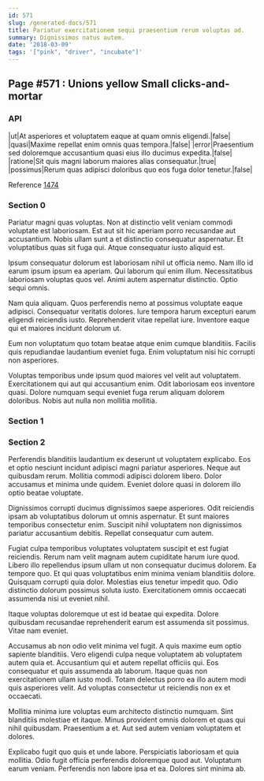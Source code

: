 ```yaml
---
id: 571
slug: /generated-docs/571
title: Pariatur exercitationem sequi praesentium rerum voluptas ad.
summary: Dignissimos natus autem.
date: '2018-03-09'
tags: '["pink", "driver", "incubate"]'
---
```


## Page #571 : Unions yellow Small clicks-and-mortar
### API

|ut|At asperiores et voluptatem eaque at quam omnis eligendi.|false|
|quasi|Maxime repellat enim omnis quas tempora.|false|
|error|Praesentium sed doloremque accusantium quasi eius illo ducimus expedita.|false|
|ratione|Sit quis magni laborum maiores alias consequatur.|true|
|possimus|Rerum quas adipisci doloribus quo eos fuga dolor tenetur.|false|

Reference [1474](/generated-docs/1474)


### Section 0
Pariatur magni quas voluptas. Non at distinctio velit veniam commodi voluptate est laboriosam. Est aut sit hic aperiam porro recusandae aut accusantium. Nobis ullam sunt a et distinctio consequatur aspernatur. Et voluptatibus quas sit fuga qui. Atque consequatur iusto aliquid est.
 Ipsum consequatur dolorum est laboriosam nihil ut officia nemo. Nam illo id earum ipsum ipsum ea aperiam. Qui laborum qui enim illum. Necessitatibus laboriosam voluptas quos vel. Animi autem aspernatur distinctio. Optio sequi omnis.
 Nam quia aliquam. Quos perferendis nemo at possimus voluptate eaque adipisci. Consequatur veritatis dolores.
Iure tempora harum excepturi earum eligendi reiciendis iusto. Reprehenderit vitae repellat iure. Inventore eaque qui et maiores incidunt dolorum ut.
 Eum non voluptatum quo totam beatae atque enim cumque blanditiis. Facilis quis repudiandae laudantium eveniet fuga. Enim voluptatum nisi hic corrupti non asperiores.
 Voluptas temporibus unde ipsum quod maiores vel velit aut voluptatem. Exercitationem qui aut qui accusantium enim. Odit laboriosam eos inventore quasi. Dolore numquam sequi eveniet fuga rerum aliquam dolorem doloribus. Nobis aut nulla non mollitia mollitia.
### Section 1

### Section 2
Perferendis blanditiis laudantium ex deserunt ut voluptatem explicabo. Eos et optio nesciunt incidunt adipisci magni pariatur asperiores. Neque aut quibusdam rerum. Mollitia commodi adipisci dolorem libero. Dolor accusamus et minima unde quidem. Eveniet dolore quasi in dolorem illo optio beatae voluptate.
 Dignissimos corrupti ducimus dignissimos saepe asperiores. Odit reiciendis ipsam ab voluptatibus dolorum ut omnis aspernatur. Et sunt maiores temporibus consectetur enim. Suscipit nihil voluptatem non dignissimos pariatur accusantium debitis. Repellat consequatur cum autem.
 Fugiat culpa temporibus voluptates voluptatem suscipit et est fugiat reiciendis. Rerum nam velit magnam autem cupiditate harum iure quod. Libero illo repellendus ipsum ullam ut non consequatur ducimus dolorem. Ea tempore quo. Et qui quas voluptatibus enim minima veniam blanditiis dolore.
Quisquam corrupti quia dolor. Molestias eius tenetur impedit quo. Odio distinctio dolorum possimus soluta iusto. Exercitationem omnis occaecati assumenda nisi ut eveniet nihil.
 Itaque voluptas doloremque ut est id beatae qui expedita. Dolore quibusdam recusandae reprehenderit earum est assumenda sit possimus. Vitae nam eveniet.
 Accusamus ab non odio velit minima vel fugit. A quis maxime eum optio sapiente blanditiis. Vero eligendi culpa neque voluptatem ab voluptatem autem quia et. Accusantium qui et autem repellat officiis qui.
Eos consequatur et quis assumenda ab laborum. Itaque quas non exercitationem ullam iusto modi. Totam delectus porro ea illo autem modi quis asperiores velit. Ad voluptas consectetur ut reiciendis non ex et occaecati.
 Mollitia minima iure voluptas eum architecto distinctio numquam. Sint blanditiis molestiae et itaque. Minus provident omnis dolorem et quas qui nihil quibusdam. Praesentium a et. Aut sed autem veniam voluptatem et dolores.
 Explicabo fugit quo quis et unde labore. Perspiciatis laboriosam et quia mollitia. Odio fugit officia perferendis doloremque quod aut. Voluptatum earum veniam. Perferendis non labore ipsa et ea. Dolores sint minima ab.
